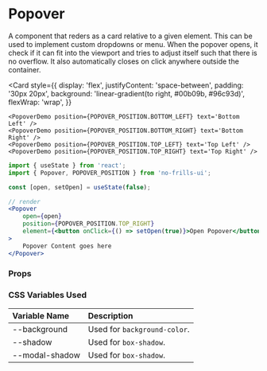 
<Meta title='Declarative Components/Popover' component={PopoverDemo} />

# Popover

A component that reders as a card relative to a given element. This can be used to implement custom
dropdowns or menu. When the popover opens, it check if it can fit into the viewport and tries to 
adjust itself such that there is no overflow. It also automatically closes on click anywhere outside
the container.

<Card style={{
        display: 'flex', justifyContent: 'space-between', padding: '30px 20px',
        background: 'linear-gradient(to right, #00b09b, #96c93d)', flexWrap: 'wrap',
    }}
>
    <PopoverDemo position={POPOVER_POSITION.BOTTOM_LEFT} text='Bottom Left' />
    <PopoverDemo position={POPOVER_POSITION.BOTTOM_RIGHT} text='Bottom Right' />
    <PopoverDemo position={POPOVER_POSITION.TOP_LEFT} text='Top Left' />
    <PopoverDemo position={POPOVER_POSITION.TOP_RIGHT} text='Top Right' />
</Card>

```jsx
import { useState } from 'react';
import { Popover, POPOVER_POSITION } from 'no-frills-ui';

const [open, setOpen] = useState(false);

// render
<Popover
    open={open}
    position={POPOVER_POSITION.TOP_RIGHT}
    element={<button onClick={() => setOpen(true)}>Open Popover</button>}
>
    Popover Content goes here
</Popover>
```

### Props

<Props of={Popover} />

### CSS Variables Used

| Variable Name | Description |
| :- | :- |
| --background | Used for `background-color`. |
| --shadow | Used for `box-shadow`. |
| --modal-shadow | Used for `box-shadow`. |